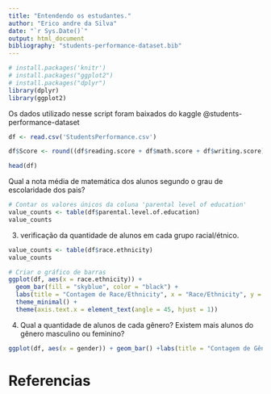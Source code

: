 ```yaml
---
title: "Entendendo os estudantes."
author: "Erico andre da Silva"
date: "`r Sys.Date()`"
output: html_document
bibliography: "students-performance-dataset.bib"
---
```



```r
# install.packages('knitr')
# install.packages("ggplot2") 
# install.packages("dplyr")
library(dplyr)
library(ggplot2)
```

Os dados utilizado nesse script foram baixados do kaggle @students-performance-dataset 

```r
df <- read.csv('StudentsPerformance.csv')

df$Score <- round((df$reading.score + df$math.score + df$writing.score) / 3, 0)

head(df)
```

Qual a nota média de matemática dos alunos segundo o grau de escolaridade dos pais?

```r
# Contar os valores únicos da coluna 'parental level of education'
value_counts <- table(df$parental.level.of.education)
value_counts
```

3. verificação da quantidade de alunos em cada grupo racial/étnico.

```r
value_counts <- table(df$race.ethnicity)
value_counts
```

```r
# Criar o gráfico de barras
ggplot(df, aes(x = race.ethnicity)) +
  geom_bar(fill = "skyblue", color = "black") +
  labs(title = "Contagem de Race/Ethnicity", x = "Race/Ethnicity", y = "Contagem") +
  theme_minimal() +
  theme(axis.text.x = element_text(angle = 45, hjust = 1))
```
4. Qual a quantidade de alunos de cada gênero? Existem mais alunos do gênero masculino ou feminino?

```r
ggplot(df, aes(x = gender)) + geom_bar() +labs(title = "Contagem de Gêneros", x = "Gênero", y = "Contagem")
```

# Referencias


























